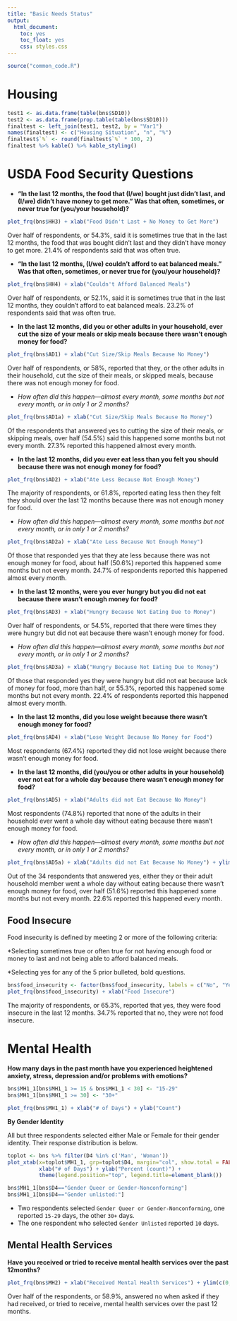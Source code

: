 ```yaml
---
title: "Basic Needs Status"
output: 
  html_document: 
    toc: yes
    toc_float: yes
    css: styles.css
---
```


```r
source("common_code.R")
```

# Housing

```r
test1 <- as.data.frame(table(bns$SD10))
test2 <- as.data.frame(prop.table(table(bns$SD10)))
finaltest <- left_join(test1, test2, by = "Var1")
names(finaltest) <- c("Housing Situation", "n", "%")
finaltest$`%` <- round(finaltest$`%` * 100, 2)
finaltest %>% kable() %>% kable_styling()
```

# USDA Food Security Questions

* **“In the last 12 months, the food that (I/we) bought just didn’t last, and (I/we) didn’t have money to get more.” Was that often, sometimes, or never true for (you/your household)?**

```r
plot_frq(bns$HH3) + xlab("Food Didn't Last + No Money to Get More")
```

Over half of respondents, or 54.3%, said it is sometimes true that in the last 12 months, the food that was bought didn't last and they didn't have money to get more. 21.4% of respondents said that was often true. 

* **“In the last 12 months, (I/we) couldn’t afford to eat balanced meals.” Was that often, sometimes, or never true for (you/your household)?**

```r
plot_frq(bns$HH4) + xlab("Couldn't Afford Balanced Meals")
```

Over half of respondents, or 52.1%, said it is sometimes true that in the last 12 months, they couldn't afford to eat balanced meals. 23.2% of respondents said that was often true. 

* **In the last 12 months, did you or other adults in your household, ever cut the size of your meals or skip meals because there wasn’t enough money for food?** 

```r
plot_frq(bns$AD1) + xlab("Cut Size/Skip Meals Because No Money")
```

Over half of respondents, or 58%, reported that they, or the other adults in their household, cut the size of their meals, or skipped meals, because there was not enough money for food. 

* *How often did this happen—almost every month, some months but not every month, or in only 1 or 2 months?*

```r
plot_frq(bns$AD1a) + xlab("Cut Size/Skip Meals Because No Money")
```

Of the respondents that answered yes to cutting the size of their meals, or skipping meals, over half (54.5%) said this happened some months but not every month. 27.3% reported this happened almost every month. 

* **In the last 12 months, did you ever eat less than you felt you should because there was not enough money for food?**

```r
plot_frq(bns$AD2) + xlab("Ate Less Because Not Enough Money")
```

The majority of respondents, or 61.8%, reported eating less then they felt they should over the last 12 months because there was not enough money for food. 

* *How often did this happen—almost every month, some months but not every month, or in only 1 or 2 months?*

```r
plot_frq(bns$AD2a) + xlab("Ate Less Because Not Enough Money")
```

Of those that responded yes that they ate less because there was not enough money for food, about half (50.6%) reported this happened some months but not every month. 24.7% of respondents reported this happened almost every month. 

* **In the last 12 months, were you ever hungry but you did not eat because there wasn’t enough money for food?**

```r
plot_frq(bns$AD3) + xlab("Hungry Because Not Eating Due to Money")
```

Over half of respondents, or 54.5%, reported that there were times they were hungry but did not eat because there wasn't enough money for food. 

* *How often did this happen—almost every month, some months but not every month, or in only 1 or 2 months?*

```r
plot_frq(bns$AD3a) + xlab("Hungry Because Not Eating Due to Money")
```

Of those that responded yes they were hungry but did not eat because lack of money for food, more than half, or 55.3%, reported this happened some months but not every month. 22.4% of respondents reported this happened almost every month.

* **In the last 12 months, did you lose weight because there wasn’t enough money for food?**

```r
plot_frq(bns$AD4) + xlab("Lose Weight Because No Money for Food")
```
Most respondents (67.4%) reported they did not lose weight because there wasn't enough money for food. 
 
* **In the last 12 months, did (you/you or other adults in your household) ever not eat for a whole day because there wasn’t enough money for food?** 

```r
plot_frq(bns$AD5) + xlab("Adults did not Eat Because No Money")
```

Most respondents (74.8%) reported that none of the adults in their household ever went a whole day without eating because there wasn't enough money for food. 

* *How often did this happen—almost every month, some months but not every month, or in only 1 or 2 months?*

```r
plot_frq(bns$AD5a) + xlab("Adults did not Eat Because No Money") + ylim(c(0,20))
```

Out of the 34 respondents that answered yes, either they or their adult household member went a whole day without eating because there wasn't enough money for food, over half (51.6%) reported this happened some months but not every month. 22.6% reported this happened every month.  

## Food Insecure

Food insecurity is defined by meeting 2 or more of the following criteria:

*Selecting sometimes true or often true for not having enough food or money to last and not being able to afford balanced meals. 

*Selecting yes for any of the 5 prior bulleted, bold questions.

```r
bns$food_insecurity <- factor(bns$food_insecurity, labels = c("No", "Yes"))
plot_frq(bns$food_insecurity) + xlab("Food Insecure")
```

The majority of respondents, or 65.3%, reported that yes, they were food insecure in the last 12 months. 34.7% reported that no, they were not food insecure. 

# Mental Health

**How many days in the past month have you experienced heightened anxiety, stress, depression and/or problems with emotions?**

```r
bns$MH1_1[bns$MH1_1 >= 15 & bns$MH1_1 < 30] <- "15-29"
bns$MH1_1[bns$MH1_1 >= 30] <- "30+"

plot_frq(bns$MH1_1) + xlab("# of Days") + ylab("Count")
```

**By Gender Identity**

All but three respondents selected either Male or Female for their gender identity. Their response distribution is below. 

```r
toplot <- bns %>% filter(D4 %in% c('Man', 'Woman'))
plot_xtab(x=toplot$MH1_1, grp=toplot$D4, margin="col", show.total = FALSE) + 
          xlab("# of Days") + ylab("Percent (count)") + 
          theme(legend.position="top", legend.title=element_blank()) 

```

```r
bns$MH1_1[bns$D4=="Gender Queer or Gender-Nonconforming"]
bns$MH1_1[bns$D4=="Gender unlisted:"]
```

* Two respondents selected `Gender Queer or Gender-Nonconforming`, one reported `15-29` days, the other `30+` days. 
* The one respondent who selected `Gender Unlisted` reported `10` days. 

## Mental Health Services

**Have you received or tried to receive mental health services over the past 12months?**

```r
plot_frq(bns$MH2) + xlab("Received Mental Health Services") + ylim(c(0,100))
```

Over half of the respondents, or 58.9%, answered no when asked if they had received, or tried to receive, mental health services over the past 12 months. 






















